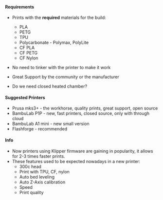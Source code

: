 #### Requirements

- Prints with the **required** materials for the build:

  - PLA
  - PETG
  - TPU
  - Polycarbonate - Polymax, PolyLite
  - CF PLA
  - CF PETG
  - CF Nylon

- No need to tinker with the printer to make it work
- Great Support by the community or the manufacturer
- Do we need closed heated chamber?

#### Suggested Printers

- Prusa mks3+ - the workhorse, quality prints, great support, open source
- BambuLab P1P - new, fast printers, closed source, only with through cloud
- BambuLab A1 mini - new small version
- Flashforge - recommended

#### Info

- Now printers using Klipper firmware are gaining in popularity, it allows for 2-3 times faster prints.
- These features used to be expected nowadays in a new printer:
  - 300c head
  - Print with TPU, CF, nylon
  - Auto bed leveling
  - Auto Z-Axis calibration
  - Speed
  - Print quality
